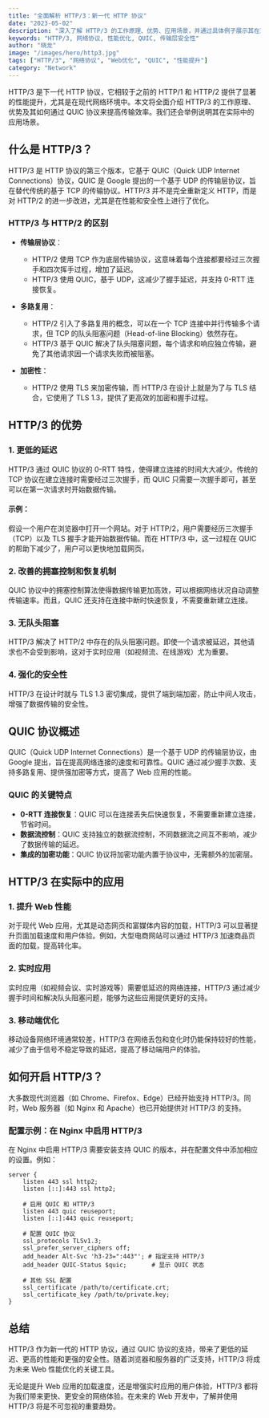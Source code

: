 ```yaml
---
title: "全面解析 HTTP/3：新一代 HTTP 协议"
date: "2023-05-02"
description: "深入了解 HTTP/3 的工作原理、优势、应用场景，并通过具体例子展示其在现代 Web 中的重要性。"
keywords: "HTTP/3, 网络协议, 性能优化, QUIC, 传输层安全性"
author: "晓龙"
image: "/images/hero/http3.jpg"
tags: ["HTTP/3", "网络协议", "Web优化", "QUIC", "性能提升"]
category: "Network"
---
```


HTTP/3 是下一代 HTTP 协议，它相较于之前的 HTTP/1 和 HTTP/2 提供了显著的性能提升，尤其是在现代网络环境中。本文将全面介绍 HTTP/3 的工作原理、优势及其如何通过 QUIC 协议来提高传输效率。我们还会举例说明其在实际中的应用场景。

## 什么是 HTTP/3？

HTTP/3 是 HTTP 协议的第三个版本，它基于 QUIC（Quick UDP Internet Connections）协议，QUIC 是 Google 提出的一个基于 UDP 的传输层协议，旨在替代传统的基于 TCP 的传输协议。HTTP/3 并不是完全重新定义 HTTP，而是对 HTTP/2 的进一步改进，尤其是在性能和安全性上进行了优化。

### HTTP/3 与 HTTP/2 的区别

- **传输层协议**：
  - HTTP/2 使用 TCP 作为底层传输协议，这意味着每个连接都要经过三次握手和四次挥手过程，增加了延迟。
  - HTTP/3 使用 QUIC，基于 UDP，这减少了握手延迟，并支持 0-RTT 连接恢复。

- **多路复用**：
  - HTTP/2 引入了多路复用的概念，可以在一个 TCP 连接中并行传输多个请求，但 TCP 的队头阻塞问题（Head-of-line Blocking）依然存在。
  - HTTP/3 基于 QUIC 解决了队头阻塞问题，每个请求和响应独立传输，避免了其他请求因一个请求失败而被阻塞。

- **加密性**：
  - HTTP/2 使用 TLS 来加密传输，而 HTTP/3 在设计上就是为了与 TLS 结合，它使用了 TLS 1.3，提供了更高效的加密和握手过程。

## HTTP/3 的优势

### 1. 更低的延迟

HTTP/3 通过 QUIC 协议的 0-RTT 特性，使得建立连接的时间大大减少。传统的 TCP 协议在建立连接时需要经过三次握手，而 QUIC 只需要一次握手即可，甚至可以在第一次请求时开始数据传输。

#### 示例：

假设一个用户在浏览器中打开一个网站。对于 HTTP/2，用户需要经历三次握手（TCP）以及 TLS 握手才能开始数据传输。而在 HTTP/3 中，这一过程在 QUIC 的帮助下减少了，用户可以更快地加载网页。

### 2. 改善的拥塞控制和恢复机制

QUIC 协议中的拥塞控制算法使得数据传输更加高效，可以根据网络状况自动调整传输速率。而且，QUIC 还支持在连接中断时快速恢复，不需要重新建立连接。

### 3. 无队头阻塞

HTTP/3 解决了 HTTP/2 中存在的队头阻塞问题。即使一个请求被延迟，其他请求也不会受到影响，这对于实时应用（如视频流、在线游戏）尤为重要。

### 4. 强化的安全性

HTTP/3 在设计时就与 TLS 1.3 密切集成，提供了端到端加密，防止中间人攻击，增强了数据传输的安全性。

## QUIC 协议概述

QUIC（Quick UDP Internet Connections）是一个基于 UDP 的传输层协议，由 Google 提出，旨在提高网络连接的速度和可靠性。QUIC 通过减少握手次数、支持多路复用、提供强加密等方式，提高了 Web 应用的性能。

### QUIC 的关键特点

- **0-RTT 连接恢复**：QUIC 可以在连接丢失后快速恢复，不需要重新建立连接，节省时间。
- **数据流控制**：QUIC 支持独立的数据流控制，不同数据流之间互不影响，减少了数据传输的延迟。
- **集成的加密功能**：QUIC 协议将加密功能内置于协议中，无需额外的加密层。

## HTTP/3 在实际中的应用

### 1. 提升 Web 性能

对于现代 Web 应用，尤其是动态网页和富媒体内容的加载，HTTP/3 可以显著提升页面加载速度和用户体验。例如，大型电商网站可以通过 HTTP/3 加速商品页面的加载，提高转化率。

### 2. 实时应用

实时应用（如视频会议、实时游戏等）需要低延迟的网络连接，HTTP/3 通过减少握手时间和解决队头阻塞问题，能够为这些应用提供更好的支持。

### 3. 移动端优化

移动设备网络环境通常较差，HTTP/3 在网络丢包和变化时仍能保持较好的性能，减少了由于信号不稳定导致的延迟，提高了移动端用户的体验。

## 如何开启 HTTP/3？

大多数现代浏览器（如 Chrome、Firefox、Edge）已经开始支持 HTTP/3。同时，Web 服务器（如 Nginx 和 Apache）也已开始提供对 HTTP/3 的支持。

### 配置示例：在 Nginx 中启用 HTTP/3

在 Nginx 中启用 HTTP/3 需要安装支持 QUIC 的版本，并在配置文件中添加相应的设置。例如：

```nginx
server {
    listen 443 ssl http2;
    listen [::]:443 ssl http2;

    # 启用 QUIC 和 HTTP/3
    listen 443 quic reuseport;
    listen [::]:443 quic reuseport;

    # 配置 QUIC 协议
    ssl_protocols TLSv1.3;
    ssl_prefer_server_ciphers off;
    add_header Alt-Svc 'h3-23=":443"'; # 指定支持 HTTP/3
    add_header QUIC-Status $quic;       # 显示 QUIC 状态

    # 其他 SSL 配置
    ssl_certificate /path/to/certificate.crt;
    ssl_certificate_key /path/to/private.key;
}
```

## 总结

HTTP/3 作为新一代的 HTTP 协议，通过 QUIC 协议的支持，带来了更低的延迟、更高的性能和更强的安全性。随着浏览器和服务器的广泛支持，HTTP/3 将成为未来 Web 性能优化的关键工具。

无论是提升 Web 应用的加载速度，还是增强实时应用的用户体验，HTTP/3 都将为我们带来更快、更安全的网络体验。在未来的 Web 开发中，了解并使用 HTTP/3 将是不可忽视的重要趋势。

```